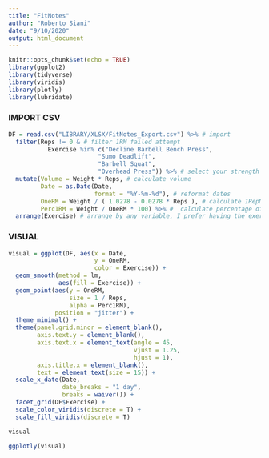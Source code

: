 ```yaml
---
title: "FitNotes"
author: "Roberto Siani"
date: "9/10/2020"
output: html_document
---
```


```r
knitr::opts_chunk$set(echo = TRUE)
library(ggplot2)
library(tidyverse)
library(viridis)
library(plotly)
library(lubridate)
```

### IMPORT CSV

```r
DF = read.csv("LIBRARY/XLSX/FitNotes_Export.csv") %>% # import
  filter(Reps != 0 & # filter 1RM failed attempt
           Exercise %in% c("Decline Barbell Bench Press",
                         "Sumo Deadlift",
                         "Barbell Squat",
                         "Overhead Press")) %>% # select your strength metrics
  mutate(Volume = Weight * Reps, # calculate volume
         Date = as.Date(Date, 
                        format = "%Y-%m-%d"), # reformat dates
         OneRM = Weight / ( 1.0278 - 0.0278 * Reps ), # calculate 1RepMax with Brzycki's Formula (https://www.ncbi.nlm.nih.gov/pmc/articles/PMC3525823/)
         Perc1RM = Weight / OneRM * 100) %>% #  calculate percentage of 1RepMax used
  arrange(Exercise) # arrange by any variable, I prefer having the exercises grouped together
```

### VISUAL

```r
visual = ggplot(DF, aes(x = Date, 
                        y = OneRM,
                        color = Exercise)) +
  geom_smooth(method = lm, 
              aes(fill = Exercise)) +
  geom_point(aes(y = OneRM,
                 size = 1 / Reps,
                 alpha = Perc1RM),
             position = "jitter") +
  theme_minimal() + 
  theme(panel.grid.minor = element_blank(),
        axis.text.y = element_blank(),
        axis.text.x = element_text(angle = 45,
                                   vjust = 1.25,
                                   hjust = 1),
        axis.title.x = element_blank(),
        text = element_text(size = 15)) +
  scale_x_date(Date, 
               date_breaks = "1 day", 
               breaks = waiver()) +
  facet_grid(DF$Exercise) +
  scale_color_viridis(discrete = T) +
  scale_fill_viridis(discrete = T)

visual

ggplotly(visual)
```

